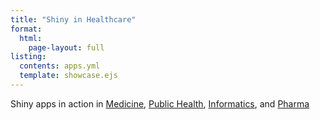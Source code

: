 ```yaml
---
title: "Shiny in Healthcare"
format: 
  html:
    page-layout: full
listing: 
  contents: apps.yml
  template: showcase.ejs
---
```


Shiny apps in action in [Medicine](#medicine), [Public Health](#public-health), [Informatics](#informatics), and [Pharma](#pharma)


